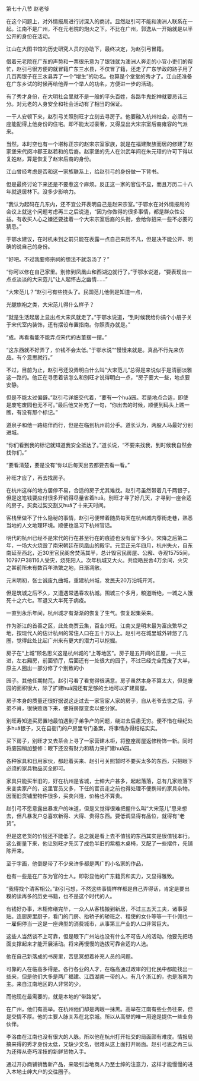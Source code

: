 

第七十八节 赵老爷

在这个问题上，对外情报局进行讨深入的商讨。显然赵引可不能和澳洲人联系在一起。江南不是广州，不在元老院的炮火之下。不比在广州，郭逸从一开始就是以半公开的身份在活动。

江山在大图书馆的历史研究人员的协助下，最终决定，为赵引弓冒籍。

借着元老院在广东的声势和一票很乐意为了银钱就为澳洲人奔走的小官小吏们的帮忙，赵引弓很方便的就冒籍广东三水县，不仅冒了籍，还走了广东学政的路子用了几百两银子在三水县弄了一个“增生”的功名。也算是个堂堂的秀才了。江山还准备在广东乡试的时候再给他弄一个举人的功名，方便进一步的活动。

有了秀才身份，在大明社会里就不是一般的平头百姓，各路牛鬼蛇神就要忌讳三分。对元老的人身安全和社会活动有了相当的保证。

一干人安顿下来，赵引弓关照别旺才立刻去寻房子。他要融入杭州社会，必须有一座能配得上他身份的住宅。即不能太过豪奢，又得显出大宋宗室后裔雍容的气派来。

当然，本时空也有一个堪称正宗的赵宋宗室家族，就是在福建聚族而居的修建了赵家堡宋代阅冲郡王赵若和的后裔。赵家堡的先人在洪武年间在朱元璋的许可下得以复姓赵，算是恢复了赵宋后裔的身份。

江山曾经考虑是否和这一家族联系上，给赵引弓的身份做一下背书。

但是最终讨论下来还是不要惹这个麻烦。反正这一家的官位不显，而且万历二十八年就退居林下。没多少影响力。

“我认为起码在几东内，还不宜公开表明自己是赵宋宗室。”于鄂水在对外情报局的会议上就这个问题考虑再三之后说道，“因为你做得的很多事情，都是群众性公益。有收买人心之嫌还要挂着一个大宋宗室后裔的头衔，会给你招来一些不必要的猜忌。”

于鄂水建议，在时机未到之前只能在表露一点自己来历不凡，但是决不能公开、明确的说自己的身份。

“好吧。不过我要修宗祠的想法不就泡汤了？”

“你可以修在自己家里。别修到凤凰山和西湖边就行了。”于鄂水说道，“要表现出一点点淡淡的大宋范儿”让人起怀古之幽情……”

“大宋范儿？”赵引弓有些挠头了。民国范儿他倒是知道一点，

光腿旗袍之类，大宋范儿得什么样子？

“就是生活起居上显出点大宋风就走了。”于鄂水说道，“到时候我给你搞个小册子关于宋代室内装饰，还有摆设布置指南。你照责办就是。”

“成。再看看能不能弄点宋代的古董摆一摆。”

“这东西就不好弄了，价钱不会太低。”于鄂水说”“慢慢来就是。真品不行先来仿品。有个意思就行。”

不过，目前为止，赵引弓还没弄明白什么叫“大宋范儿”总得是来说似乎是清丽淡雅这一路的。他正在寻思着该怎么和别旺才说得明白一点，“房子要大一些，地点要安静。

但是不能太过偏僻。”赵引弓详细交代着，“要有一个huā园。若是地点合适，即使是废宅废园也无不可。”最后他又补充了一句，“你出去的时候，顺便到码头上瞧一瞧，有没有那个标记。”

道泉子和他一路结伴而行，但是在临到杭州前分手。道长认为，两股人马最好分别进城。

“你们看到我的标记就知道我安全抵达了。”道长说，“不要来找我，到时候我自然会找你们。”

“要看清楚，要是没有”你以后每天出去都要去看一看。”

孙旺才应了，再去找房子。

在杭州这样的地方居停不易，合适的房子尤其难找。赵引弓虽然带着几千两银子，但是这笔钱要应付很多开销得尽量省着huā。别旺才寻了好几天，才寻到一座合适的房子。买卖过契交割又huā了十来天时间。

客栈里做不了什么隐秘的事情，赵引弓便带着随员每天在杭州城内穿街走巷，熟悉当地的人文地理环境。顺便也温习下杭州官话。

明代的杭州已经不是宋代的行在甚至行在的痕迹也没有留下多少。宋降之后第二年，一场大火烧毁了南宋朝廷在凤凰山的殿宇。元至正元年四月，杭州失火，自东南延至西北，近30里官民阁舍焚荡其半，总计毁官民房屋、公廨、寺观15755间，10797户38116人受灾，烧死阳人。次年杭城又大火。共烧皓民舍4万余间，火灾之甚前所未有数百年浩繁之地，日渐凋敝。

元末明初，张士诚废九曲城，重建杭州城，发民夫20万沿城开河。

但是筑城之后不久，又遭遇常遇春攻杭城。围城三个多月，粮道断绝，一城之人饿死十之六七。军退又大半死于病疫。

一直到永乐年间，杭州城才有渐渐的恢复了生气。恢复起集荣来。

作为浙江的首善之区，此处商贾云集，百业兴旺。江南又是明末最为富庶繁华之地，按现代人的估计杭州的常住人口在五十万以上。赵引弓在城里城外转悠了几圈，觉得此处比起广州来有更大的潜力可以挖掘。

房子在“上城”顾名思义这是杭州城的“上等地区”。房子是五开间的正屋，一共三进，左右厢房，前面轿厅，后面还有一处很大的园子，不过已经完全荒废了大半，原主人圈出一部分修了个别致的小

园子。其他任期抛荒。赵引弓看了看觉得很满意。房子虽然本身不算太大，但是废园的面积很大，除了扩建huā园还有足够的土地可以扩建房屋。

房子本身的质量还很好据说这走过去一家官宦人家的房子，自从老爷去世之后，子弟不肖，很快败落下来，便将房屋变卖以便分家。

别旺寿知道买房置地最怕遇到子弟争产的问题，绕进去后患无穷。便不惜在经纪处多huā银子，又在县衙门的户房里专门备案，将事情办得结结实实。

买下房子，别旺才又去茶会上寻了一家营建木柜，将整座房屋返修粉饰一新。同时将废园稍加整修：眼下还没有财力和精力来扩建huā园。

各种家具和日用家伙，都赶着买来、赵引弓关照暂时不要买太多的东西，只把眼下必须的家具物品买全即可。

家具只能买半旧的，好在杭州是省城，士绅大户甚多，起起落落，总有几家败落下来变卖家产的，这里官员又多，下任的官员走之前也得处理不便携带的家具杂物。因而旧货铺里物件很多，买卖兴隆，价格也不算贵。

赵引弓不愿意露出暴发户的味道，但是又觉得很难把握什么叫“大宋范儿”思来想去，但凡暴发户总喜欢新得、大得、贵得东西。要低调显得有品位，就得有“老货”。

但是这老货的价钱还不能低了。总之就是看上去不值钱的东西其实是很值钱本行。这么衡量下来，他让别旺才先买了成色半旧的紫檀木桌椅，又配了一些摆件，先铺陈开来。

至于字画，他倒是带了不少来许多都是两广的小名家的作品，

也有一些是在广东为官的士人。即彰显他的广东籍贯和实力，又显得雅致。

“我得找个清客相公。”赵引弓想，不然这些事情样样都是自己弄得话，肯定是要出糗的读再多的历史书籍，也不是这个时代的人。

有钱好办事，木柜修缮完毕，一众人从客栈搬到新居，不过三五天工夫，诸事妥贴。连厨房里厨子，看门的门房、抬轿子的轿班之、粗使的女仆等等一干仆佣也一一雇佣停当一这是一座典型的消费城市，从事第三产业的人口非常巨大。

这些人当然谈不上可靠，但是眼下广州站也没有什么不可告人的活动。他要先把场面支撑起来才能开展活动。将来再慢慢的选拔可靠合适的人选。

他在自己新落成的书房里，苦思冥想着补充人员的问题。

可靠的人在临高多得是。各行各业的人才，在临高通过政审的归化民中都能找出一些来，但是他们大多是两广福建、江西湖南一带的人。有几个浙江的，也是浙南为主。来自江南地区的人非常的少。

而他现在最需要的，就是本地的“带路党”。

在广州，他们有高举。在杭州他们却是两眼一抹黑。高举在江南有些业务往来，但是交情不厚。他的主要人脉关系在北京城。所以从高举的唯一用途是提供一些业务伙伴。

李洛由在江南也没有很大的人脉。所以他在杭州打开社交的局面颇有难度。情报局搞来得的秀才身份太低，又缺少文名，很难从这上面打开局面。赵引弓思之再三认为还得从奇巧淫技的新鲜货物入手。

通过开办商铺销售新产品，来吸引当地商人乃至士绅的注意力，这样才能慢慢的进入本地士绅大户的交往圈子。

